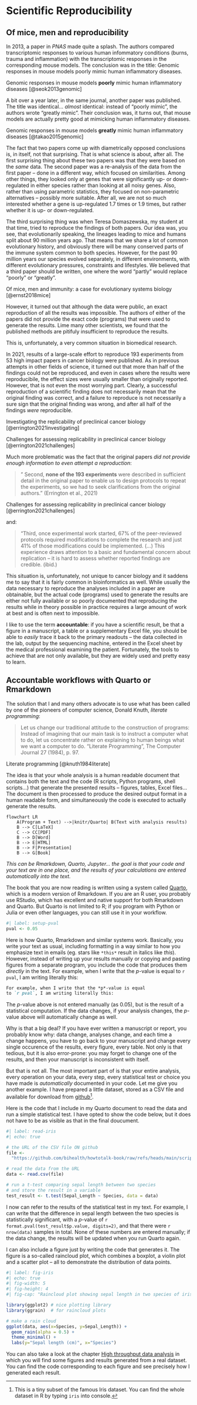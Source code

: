 # Scientific Reproducibility

## Of mice, men and reproducibility

In 2013, a paper in *PNAS* made quite a splash. The authors compared
transcriptomic responses to various human infommatory conditions (burns, trauma and
inflammation) with the transcriptomic responses in the corresponding mouse
models. The conclusion was in the title: Genomic responses in mouse models
poorly mimic human inflammatory diseases.


::: {.aside}
Genomic responses in mouse models **poorly** mimic human inflammatory diseases
[@seok2013genomic]
:::

A bit over a year later, in the same journal, another paper was published.
The title was identical... *almost* identical: instead of "poorly mimic",
the authors wrote "greatly mimic". Their conclusion was, it turns out, that
mouse models are actually pretty good at mimicking human inflammatory
diseases.

::: {.aside}
Genomic responses in mouse models **greatly** mimic human inflammatory diseases
[@takao2015genomic]
:::

The fact that two papers come up with diametrically opposed conclusions is,
in itself, not that surprising. That is what science is about, after all.
The first surprising thing about these two papers was that they were based
on the *same* data. The second paper was a re-analysis of the data from the
first paper – done in a different way, which focused on similarities. Among
other things, they looked only at genes that were significantly up- or
down-regulated in either species rather than looking at all noisy genes.
Also, rather than using parametric statistics, they focused on
non-parametric alternatives – possibly more suitable. After all, we are not
so much interested whether a gene is up-regulated 1.7 times or 1.9 times,
but rather whether it is up- or down-regulated.

The third surprising thing was when Teresa Domaszewska, my student at that
time, tried to reproduce the findings of both papers. Our idea was, you
see, that evolutionarily speaking, the lineages leading to mice and humans
split about 90 million years ago. That means that we share a lot of common
evolutionary history, and obviously there will be many conserved parts of
the immune system common to both species. However, for the past 90 million
years our species evolved separately, in different environments, with
different evolutionary pressures, constraints and lifestyles. We believed
that a third paper should be written, one where the word "partly" would
replace "poorly" or "greatly".

::: {.aside}
Of mice, men and immunity: a case for evolutionary systems biology
[@ernst2018mice]
:::


However, it turned out that although the data were public, an exact
reproduction of all the results was impossible. The authors of either of
the papers did not provide the exact code (programs) that were used to
generate the results. Lime many other scientists, we found that the
published methods are pitifuly insufficient to reproduce the results.

This is, unfortunately, a very common situation in biomedical research. 

In 2021, results of a large-scale effort to reproduce 193 experiments from
53 high impact papers in cancer biology were published. As in previous
attempts in other fields of science, it turned out that more than half of
the findings could not be reproduced, and even in cases where the results
were reproducibile, the effect sizes were usually smaller than originally
reported. However, that is not even the most worrying part. Clearly, a
successful reproduction of a scientific finding does not necessarily mean
that the original finding was correct, and a failure to reproduce is not
necessarily a sure sign that the original finding was wrong, and after all
half of the findings *were* reproducible.

::: {.aside}
Investigating the replicability of preclinical cancer biology
[@errington2021investigating]

Challenges for assessing replicability in preclinical cancer biology
[@errington2021challenges]
:::


Much more problematic was the fact that the original papers *did not
provide enough information to even attempt a reproduction*:

> " Second, **none of the 193 experiments** were described in sufficient detail
> in the original paper to enable us to design protocols to repeat the
> experiments, so we had to seek clarifications from the original authors."
> (Errington et al., 2021)

::: {.aside}
Challenges for assessing replicability in preclinical cancer biology
[@errington2021challenges]
:::

and:

> "Third, once experimental work started, 67% of the peer-reviewed
> protocols required modifications to complete the research and just 41% of
> those modifications could be implemented. (...) This
> experience draws attention to a basic and fundamental concern about
> replication – it is hard to assess whether reported findings are
> credible.
> (ibid.)

This situation is, unfortunately, not unique to cancer biology and it
saddens me to say that it is fairly common in bioinformatics as well. While
usually the data necessary to reproduce the analyses included in a paper
are obtainable, but the actual code (programs) used to generate the results
are either not fully available or so poorly documented that reproducing the
results while in theory possible in practice requires a large amount of
work at best and is often next to impossible.

I like to use the term **accountable**: if you have a scientific result, be
that a figure in a manuscript, a table or a supplementary Excel file, you
should be able to *easily* trace it back to the primary readouts – the data
collected in the lab, output by the sequencing machine, entered in the
Excel sheet by the medical professional examining the patient. Fortunately,
the tools to achieve that are not only available, but they are widely used
and pretty easy to learn.

## Accountable workflows with Quarto or Rmarkdown

The solution that I and many others advocate is to use what has been called
by one of the pioneers of computer science, Donald Knuth, *literate
programming*: 

> Let us change our traditional attitude to the construction of programs:
> Instead of imagining that our main task is to instruct a computer what to
> do, let us concentrate rather on explaining to human beings what we want
> a computer to do.
> "Literate Programming", The Computer Journal 27 (1984), p. 97.

::: {.aside}
Literate programming [@knuth1984literate]
:::

The idea is that your whole analysis is a human readable
document that contains both the text and the code (R scripts, Python
programs, shell scripts...) that generate the presented results – figures,
tables, Excel files... The document is then processed to produce the
desired output format in a human readable form, and simultaneously the code is
executed to actually generate the results.

```mermaid
flowchart LR
    A(Program + Text) -->|knitr/Quarto| B(Text with analysis results)
    B --> C[LaTeX]
    C --> CC[PDF]
    B --> D[Word]
    B --> E[HTML]
    B --> F[Presentation]
    B --> G[Book]
```

*This can be Rmarkdown, Quarto, Jupyter... the goal is that your code and
your text are in one place, and the results of your calculations are
entered automatically into the text.*

The book that you are now reading is written using a system called
[Quarto](https://quarto.org), which is a modern version of Rmarkdown. If
you are an R user, you probably use RStudio, which has excellent and native
support for both Rmarkdown and Quarto. But Quarto is not limited to R; if
you program with Python or Julia or even other languages, you can still use
it in your workflow.

```r
#| label: setup-pval
pval <- 0.05
```

Here is how Quarto, Rmarkdown and similar systems work. Basically, you
write your text as usual, including formatting in a way similar to how you
emphasize text in emails (eg. stars like `*this*` result in italics like
*this*). However, instead of writing up your results manually or copying
and pasting figures from a separate program, you include the code that
produces them *directly* in the text. For example, when I write that the
*p*-value is equal to `r pval`, I am writing literally this:

```markdown
For example, when I write that the *p*-value is equal 
to `​r pval`, I am writing literally this:
```

The $p$-value above is not entered manually (as 0.05), but is the result of
a statistical computation. If the data changes, if your analysis changes,
the $p$-value above will automatically change as well.

Why is that a big deal? If you have ever written a manuscript or report,
you probably know why: data change, analyses change, and each time a change
happens, you have to go back to your manuscript and change every single
occurence of the results, every figure, every table. Not only is that
tedious, but it is also error-prone: you may forget to change one of the
results, and then your manuscript is inconsistent with itself.

But that is not all. The most important part of is that your entire
analysis, every operation on your data, every step, every statistical test
or choice you have made is *automatically* documented in your code. Let me
give you another example. I have prepared a little dataset, stored as a CSV
file and available for download from
[github](https://github.com/bihealth/howtotalk-book/raw/refs/heads/main/scripts/iris.csv)[^iris].

[^iris]: This is a tiny subset of the famous Iris dataset. You can find the
  whole dataset in R by typing `iris` into console.

Here is the code that I include in my Quarto document to read the data and
run a simple statistical test. I have opted to show the code below, but it
does not have to be as visible as that in the final doucument.


```r
#| label: read-iris
#| echo: true

# the URL of the CSV file ON github
file <- 
  "https://github.com/bihealth/howtotalk-book/raw/refs/heads/main/scripts/iris.csv"

# read the data from the URL
data <- read.csv(file)

# run a t-test comparing sepal length between two species
# and store the result in a variable
test_result <- t.test(Sepal_Length ~ Species, data = data)
```

I now can refer to the results of the statistical test in my text. For
example, I can write that the difference in sepal length between the two
species is statistically significant, with a *p*-value of 
`r format.pval(test_result$p.value, digits=2)`, and that there were 
`r nrow(data)` samples in
total. None of these numbers are entered manually; if the data change, the
results will be updated when you run Quarto again.

I can also include a figure just by writing the code that generates it. The
figure is a so-called raincloud plot, which combines a boxplot, a violin plot
and a scatter plot -- all to demonstrate the distribution of data points.


```r
#| label: fig-iris
#| echo: true
#| fig-width: 5
#| fig-height: 4
#| fig-cap: "Raincloud plot showing sepal length in two species of iris"

library(ggplot2) # nice plotting library
library(ggrain)  # for raincloud plots

# make a rain cloud
ggplot(data, aes(x=Species, y=Sepal_Length)) +
  geom_rain(alpha = 0.5) +
  theme_minimal() +
  labs(y="Sepal length (cm)", x="Species")
```


You can also take a
look at the chapter [High throughput data analysis](htdata.html) in which
you will find some figures and results generated from a real dataset. You
can find the code corresponding to each figure and see precisely how I
generated each result.

